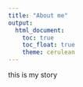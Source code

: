 ```yaml
---
title: "About me"
output: 
  html_document:
    toc: true
    toc_float: true
    theme: cerulean
---
```


this is my story